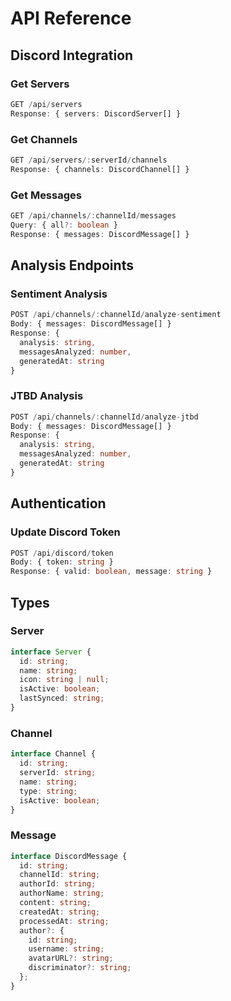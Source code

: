 # API Reference

## Discord Integration

### Get Servers
```typescript
GET /api/servers
Response: { servers: DiscordServer[] }
```

### Get Channels
```typescript
GET /api/servers/:serverId/channels
Response: { channels: DiscordChannel[] }
```

### Get Messages
```typescript
GET /api/channels/:channelId/messages
Query: { all?: boolean }
Response: { messages: DiscordMessage[] }
```

## Analysis Endpoints

### Sentiment Analysis
```typescript
POST /api/channels/:channelId/analyze-sentiment
Body: { messages: DiscordMessage[] }
Response: {
  analysis: string,
  messagesAnalyzed: number,
  generatedAt: string
}
```

### JTBD Analysis
```typescript
POST /api/channels/:channelId/analyze-jtbd
Body: { messages: DiscordMessage[] }
Response: {
  analysis: string,
  messagesAnalyzed: number,
  generatedAt: string
}
```

## Authentication

### Update Discord Token
```typescript
POST /api/discord/token
Body: { token: string }
Response: { valid: boolean, message: string }
```

## Types

### Server
```typescript
interface Server {
  id: string;
  name: string;
  icon: string | null;
  isActive: boolean;
  lastSynced: string;
}
```

### Channel
```typescript
interface Channel {
  id: string;
  serverId: string;
  name: string;
  type: string;
  isActive: boolean;
}
```

### Message
```typescript
interface DiscordMessage {
  id: string;
  channelId: string;
  authorId: string;
  authorName: string;
  content: string;
  createdAt: string;
  processedAt: string;
  author?: {
    id: string;
    username: string;
    avatarURL?: string;
    discriminator?: string;
  };
}
